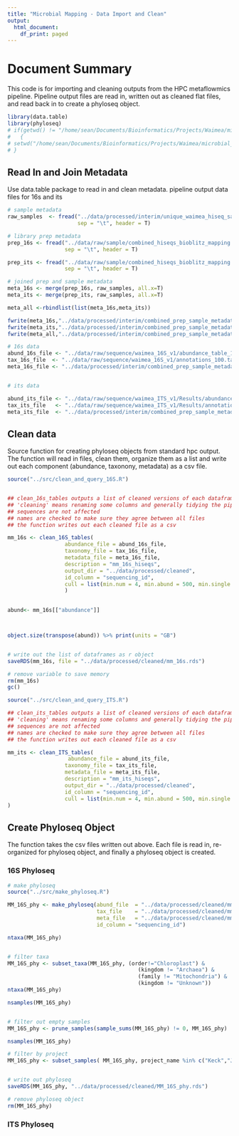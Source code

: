 ```yaml
---
title: "Microbial Mapping - Data Import and Clean"
output:
  html_document:
    df_print: paged
---
```


# Document Summary
This code is for importing and cleaning outputs from the HPC metaflowmics pipeline.
Pipeline output files are read in, written out as cleaned flat files, and read back in to create a phyloseq object.


```r
library(data.table)
library(phyloseq)
# if(getwd() != "/home/sean/Documents/Bioinformatics/Projects/Waimea/microbial_mapping/main")
#   {
# setwd("/home/sean/Documents/Bioinformatics/Projects/Waimea/microbial_mapping/main")
# }

```



## Read In and Join Metadata
Use data.table package to read in and clean metadata.
pipeline output data files for 16s and its


```r


# sample metadata
raw_samples  <- fread("../data/processed/interim/unique_waimea_hiseq_samples_emp_spatial.tsv",
                      sep = "\t", header = T)

# library prep metadata
prep_16s <- fread("../data/raw/sample/combined_hiseqs_bioblitz_mapping - 16S_prep_info.tsv",
                  sep = "\t", header = T)

prep_its <- fread("../data/raw/sample/combined_hiseqs_bioblitz_mapping - ITS_prep_info.tsv",
                  sep = "\t", header = T)

# joined prep and sample metadata
meta_16s <- merge(prep_16s, raw_samples, all.x=T)
meta_its <- merge(prep_its, raw_samples, all.x=T)

meta_all <-rbindlist(list(meta_16s,meta_its))

fwrite(meta_16s,"../data/processed/interim/combined_prep_sample_metadata_16s.csv")
fwrite(meta_its,"../data/processed/interim/combined_prep_sample_metadata_its.csv")
fwrite(meta_all,"../data/processed/interim/combined_prep_sample_metadata_16sandits.csv")

# 16s data
abund_16s_file <- "../data/raw/sequence/waimea_16S_v1/abundance_table_100.shared"
tax_16s_file  <- "../data/raw/sequence/waimea_16S_v1/annotations_100.taxonomy"
meta_16s_file <- "../data/processed/interim/combined_prep_sample_metadata_16s.csv"


# its data

abund_its_file <- "../data/raw/sequence/waimea_ITS_v1/Results/abundance_table_100.tsv"
tax_its_file   <- "../data/raw/sequence/waimea_ITS_v1/Results/annotations_sintax_100.tsv"
meta_its_file  <- "../data/processed/interim/combined_prep_sample_metadata_its.csv"

```



## Clean data
Source function for creating phyloseq objects from standard hpc output.
The function will read in files, clean them, organize them as a list and write out each component (abundance, taxonony, metadata) as a csv file. 

```r
source("../src/clean_and_query_16S.R")


## clean_16s_tables outputs a list of cleaned versions of each dataframe
## 'cleaning' means renaming some columns and generally tidying the pipeline outputs
## sequences are not affected
## names are checked to make sure they agree between all files
## the function writes out each cleaned file as a csv

mm_16s <- clean_16S_tables(
                  abundance_file = abund_16s_file,
                  taxonomy_file = tax_16s_file,
                  metadata_file = meta_16s_file,
                  description = "mm_16s_hiseqs",
                  output_dir = "../data/processed/cleaned",
                  id_column = "sequencing_id",
                  cull = list(min.num = 4, min.abund = 500, min.single.abund = 1000)
                  )

                
abund<- mm_16s[["abundance"]]



object.size(transpose(abund)) %>% print(units = "GB")


# write out the list of dataframes as r object
saveRDS(mm_16s, file = "../data/processed/cleaned/mm_16s.rds")

# remove variable to save memory
rm(mm_16s)
gc()

source("../src/clean_and_query_ITS.R")

## clean_its_tables outputs a list of cleaned versions of each dataframe
## 'cleaning' means renaming some columns and generally tidying the pipeline outputs
## sequences are not affected
## names are checked to make sure they agree between all files
## the function writes out each cleaned file as a csv

mm_its <- clean_ITS_tables(
                   abundance_file = abund_its_file,
                  taxonomy_file = tax_its_file,
                  metadata_file = meta_its_file,
                  description = "mm_its_hiseqs",
                  output_dir = "../data/processed/cleaned",
                  id_column = "sequencing_id",
                  cull = list(min.num = 4, min.abund = 500, min.single.abund = 1000)
)


```

## Create Phyloseq Object
The function takes the csv files written out above. Each file is read in, re-organized for phyloseq object, and finally a phyloseq object is created.

### 16S Phyloseq

```r
# make phyloseq
source("../src/make_phyloseq.R")

MM_16S_phy <- make_phyloseq(abund_file  = "../data/processed/cleaned/mm_16s_hiseqs_abundance_table.csv",
                            tax_file    = "../data/processed/cleaned/mm_16s_hiseqs_taxonomy_table.csv",
                            meta_file   = "../data/processed/cleaned/mm_16s_hiseqs_metadata_table.csv",
                            id_column = "sequencing_id")

ntaxa(MM_16S_phy)


# filter taxa
MM_16S_phy <- subset_taxa(MM_16S_phy, (order!="Chloroplast") &
                                         (kingdom != "Archaea") &
                                         (family != "Mitochondria") &
                                         (kingdom != "Unknown"))
ntaxa(MM_16S_phy)

nsamples(MM_16S_phy)


# filter out empty samples
MM_16S_phy <- prune_samples(sample_sums(MM_16S_phy) != 0, MM_16S_phy)

nsamples(MM_16S_phy)

# filter by project
MM_16S_phy <- subset_samples( MM_16S_phy, project_name %in% c("Keck","JoshMS"))


# write out phyloseq
saveRDS(MM_16S_phy, "../data/processed/cleaned/MM_16S_phy.rds")

# remove phyloseq object
rm(MM_16S_phy)


```
### ITS Phyloseq

